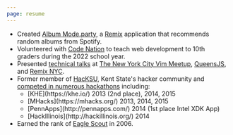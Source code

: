 ```yaml
---
page: resume
---
```


* Created [Album Mode.party](https://album-mode.party), a
  [Remix](https://remix.run/) application that recommends random
  albums from Spotify.
* Volunteered with [Code Nation](https://codenation.org/) to teach
  web development to 10th graders during the 2022 school year.
* Presented [technical talks](/talks) at [The New York City Vim Meetup](/talks/dots), [QueensJS](/talks/redux-hooks),
  and [Remix NYC](/talks/remix-ab-testing).
* Former member of [HacKSU](http://hacksu.cs.kent.edu/), Kent State's hacker community and
  [competed in numerous hackathons](https://devpost.com/eligundry) including:
  <ul class="columns-2 text-sm print:text-xs">
    <li>[KHE](https://khe.io/) 2013 (2nd place), 2014, 2015</li>
    <li>[MHacks](https://mhacks.org/) 2013, 2014, 2015</li>
    <li>[PennApps](http://pennapps.com/) 2014 (1st place Intel XDK App)</li>
    <li>[HackIllinois](http://hackillinois.org/) 2014</li>
  </ul>
* Earned the rank of <a href="https://en.wikipedia.org/wiki/Eagle_Scout" itemprop="award">Eagle Scout</a> in 2006.
